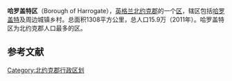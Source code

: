 {{Infobox settlement
| name                    = 哈罗盖特区
| native_name             = Borough of Harrogate
| settlement_type         = 区
| image_skyline           = 
| imagesize               = 
| image_caption           = 
| image_flag              = 
| flag_size               = 
| image_shield            = 
| shield_size             = 
| pushpin_map             = England
| pushpin_label_position  = 
| pushpin_map_alt         = 
| pushpin_map_caption     = 在英格兰的位置
| latd  = 53 |latm  =59  |lats  =25 |latNS  = N 
| longd = 1   |longm =32 |longs =28 |longEW = W 
| image_map = Harrogate UK locator map.svg
| mapsize = 270px
| map_caption = 在北约克郡的位置
| coordinates_type        = region:ES_type:city
| coordinates_display     = inline,title
| coordinates_footnotes   = 
| subdivision_type        = 国家
| subdivision_name        = 英国
| subdivision_type1       = [[英国行政区划|构成国]]
| subdivision_name1       = [[英格兰|英格兰]]
| subdivision_type2       = [[英格兰行政区划|郡]]
| subdivision_name2       = [[北约克郡|北约克郡]]
| area_total_km2          = 1308
| elevation_m             = 
| population_total        = 158700
| population_as_of        = 2011年
| population_density_km2  = 120
| timezone1               = [[格林尼治标准时间|格林尼治标准时间]]
| utc_offset1             = +0
| timezone1_DST           = [[英国夏令时间|英国夏令时间]]
| utc_offset1_DST         = +1
| website                 = 
| footnotes               = 
}}
'''哈罗盖特区'''（Borough of Harrogate），[[英格兰|英格兰]][[北约克郡|北约克郡]]的一个[[區_(英格蘭)|区]]，辖区包括[[哈罗盖特|哈罗盖特]]及周边城镇乡村。总面积1308平方公里，总人口15.9万（2011年）。哈罗盖特区为北约克郡人口最多的区。


==参考文献==
{{reflist}}

[[Category:北约克郡行政区划|Category:北约克郡行政区划]]